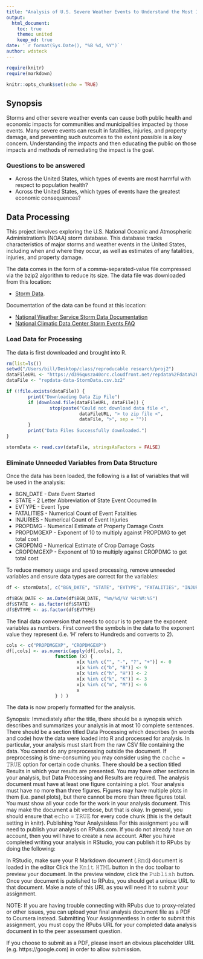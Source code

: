 ```yaml
---
title: "Analysis of U.S. Severe Weather Events to Understand the Most Impactful on Human and Economic Health"
output:
  html_document:
    toc: true
    theme: united
    keep_md: true
date: '`r format(Sys.Date(), "%B %d, %Y")`'
author: wdsteck
---
```


```r
require(knitr)
require(markdown)

knitr::opts_chunk$set(echo = TRUE)
```

## Synopsis

Storms and other severe weather events can cause both public health
and economic impacts for communities and municipalities impacted
by those events. Many severe events can result in fatalities,
injuries, and property damage, and preventing such outcomes to the
extent possible is a key concern. Understanding the impacts and
then educating the public on those impacts
and methods of remediating the impact is the goal.

### Questions to be answered

* Across the United States, which types of events are most harmful with respect to population health?
* Across the United States, which types of events have the greatest economic consequences?

## Data Processing

This project involves exploring the U.S. National Oceanic and
Atmospheric Administration's (NOAA) storm database. This database
tracks characteristics of major storms and weather events in the
United States, including when and where they occur, as well as
estimates of any fatalities, injuries, and property damage.

The data comes in the form of a comma-separated-value file compressed
via the bzip2 algorithm to reduce its size. The data file was
downloaded from this location:

* [Storm Data](https://d396qusza40orc.cloudfront.net/repdata%2Fdata%2FStormData.csv.bz2).

Documentation of the data can be found at this location:

* [National Weather Service Storm Data Documentation](https://d396qusza40orc.cloudfront.net/repdata%2Fpeer2_doc%2Fpd01016005curr.pdf)
* [National Climatic Data Center Storm Events FAQ](https://d396qusza40orc.cloudfront.net/repdata%2Fpeer2_doc%2FNCDC%20Storm%20Events-FAQ%20Page.pdf)

### Load Data for Processing

The data is first downloaded and brought into R.

```R
rm(list=ls())
setwd("/Users/bill/Desktop/class/reproducable research/proj2")
dataFileURL <- "https://d396qusza40orc.cloudfront.net/repdata%2Fdata%2FStormData.csv.bz2"
dataFile <- "repdata-data-StormData.csv.bz2"

if (!file.exists(dataFile)) {
        print("Downloading Data Zip File")
        if (download.file(dataFileURL, dataFile)) {
                stop(paste("Could not download data file <",
                           dataFileURL, "> to zip file <",
                           dataFile, ">", sep = ""))
        }
        print("Data Files Successfully downloaded.")
}

stormData <- read.csv(dataFile, stringsAsFactors = FALSE)
```

### Eliminate Unneeded Variables from Data Structure
Once the data has been loaded, the following is a list of variables
that will be used in the analysis:

* BGN_DATE - Date Event Started
* STATE - 2 Letter Abbreviation of State Event Occurred In
* EVTYPE - Event Type
* FATALITIES - Numerical Count of Event Fatalities
* INJURIES - Numerical Count of Event Injuries
* PROPDMG - Numerical Estimate of Property Damage Costs
* PROPDMGEXP - Exponent of 10 to multiply against PROPDMG to get total cost
* CROPDMG - Numerical Estimate of Crop Damage Costs
* CROPDMGEXP - Exponent of 10 to multiply against CROPDMG to get total cost

To reduce memory usage and speed processing, remove unneeded variables and
ensure data types are correct for the variables:

```R
df <- stormData[, c("BGN_DATE", "STATE", "EVTYPE", "FATALITIES", "INJURIES", "PROPDMG", "PROPDMGEXP", "CROPDMG", "CROPDMGEXP")]

df$BGN_DATE <- as.Date(df$BGN_DATE, "%m/%d/%Y %H:%M:%S")
df$STATE <- as.factor(df$STATE)
df$EVTYPE <- as.factor(df$EVTYPE)
```

The final data conversion that needs to occur is to perpare the exponent
variables as numbers. First convert the symbols in the data to the exponent
value they represent (i.e. 'H' refers to Hundreds and converts to 2).

```R
cols <- c("PROPDMGEXP", "CROPDMGEXP")
df[,cols] <- as.numeric(apply(df[,cols], 2,
                  function (x) {
                          x[x %in% c("", "-", "?", "+")] <- 0
                          x[x %in% c("b", "B")] <- 9
                          x[x %in% c("h", "H")] <- 2
                          x[x %in% c("k", "K")] <- 3
                          x[x %in% c("m", "M")] <- 6
                          x
                  } ) )
```

The data is now properly formatted for the analysis.

Synopsis: Immediately after the title, there should be a synopsis
which describes and summarizes your analysis in at most 10 complete
sentences.
There should be a section titled Data Processing which describes (in words and code) how the data were loaded into R and processed for analysis. In particular, your analysis must start from the raw CSV file containing the data. You cannot do any preprocessing outside the document. If preprocessing is time-consuming you may consider using the 𝚌𝚊𝚌𝚑𝚎 = 𝚃𝚁𝚄𝙴 option for certain code chunks.
There should be a section titled Results in which your results are presented.
You may have other sections in your analysis, but Data Processing and Results are required.
The analysis document must have at least one figure containing a plot.
Your analysis must have no more than three figures. Figures may have multiple plots in them (i.e. panel plots), but there cannot be more than three figures total.
You must show all your code for the work in your analysis document. This may make the document a bit verbose, but that is okay. In general, you should ensure that 𝚎𝚌𝚑𝚘 = 𝚃𝚁𝚄𝙴 for every code chunk (this is the default setting in knitr).
Publishing Your Analysisless 
For this assignment you will need to publish your analysis on RPubs.com. If you do not already have an account, then you will have to create a new account. After you have completed writing your analysis in RStudio, you can publish it to RPubs by doing the following:

In RStudio, make sure your R Markdown document (.𝚁𝚖𝚍) document is loaded in the editor
Click the 𝙺𝚗𝚒𝚝 𝙷𝚃𝙼𝙻 button in the doc toolbar to preview your document.
In the preview window, click the 𝙿𝚞𝚋𝚕𝚒𝚜𝚑 button.
Once your document is published to RPubs, you should get a unique URL to that document. Make a note of this URL as you will need it to submit your assignment.

NOTE: If you are having trouble connecting with RPubs due to proxy-related or other issues, you can upload your final analysis document file as a PDF to Coursera instead.
Submitting Your Assignmentless 
In order to submit this assignment, you must copy the RPubs URL for your completed data analysis document in to the peer assessment question.

If you choose to submit as a PDF, please insert an obvious placeholder URL (e.g. https://google.com) in order to allow submission.
